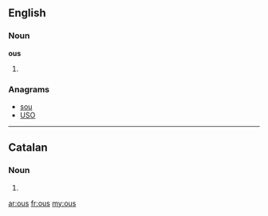 ==English==

===Noun===
'''ous'''

# {{plural of|[[ou]]}}

===Anagrams===
* [[sou#English|sou]]
* [[USO#English|USO]]

----

==Catalan==

===Noun===
{{ca-noun-form|m|p}}

# {{ca-plural of|ou}}

[[ar:ous]]
[[fr:ous]]
[[my:ous]]